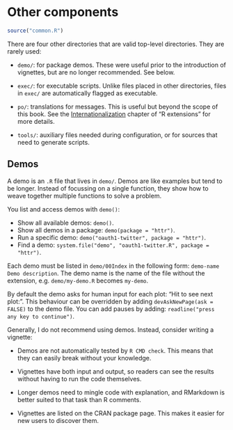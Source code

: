 # Other components {#misc}

```r
source("common.R")
```

There are four other directories that are valid top-level directories. They are rarely used:

* `demo/`: for package demos. These were useful prior to the introduction
  of vignettes, but are no longer recommended. See below.

* `exec/`: for executable scripts. Unlike files placed in other directories, files in 
  `exec/` are automatically flagged as executable.

* `po/`: translations for messages. This is useful but beyond the scope of this 
  book. See the [Internationalization][internationalization] chapter of 
  "R extensions" for more details.

* `tools/`: auxiliary files needed during configuration, or for sources that need
  to generate scripts.

## Demos {#demo}

A demo is an `.R` file that lives in `demo/`. Demos are like examples but tend to be longer. Instead of focussing on a single function, they show how to weave together multiple functions to solve a problem.

You list and access demos with `demo()`:

* Show all available demos: `demo()`.
* Show all demos in a package: `demo(package = "httr")`.
* Run a specific demo: `demo("oauth1-twitter", package = "httr")`.
* Find a demo: `system.file("demo", "oauth1-twitter.R", package = "httr")`.

Each demo must be listed in `demo/00Index` in the following form: `demo-name   Demo description`. The demo name is the name of the file without the extension, e.g. `demo/my-demo.R` becomes `my-demo`.

By default the demo asks for human input for each plot: "Hit <Return> to see next plot: ". 
This behaviour can be overridden by adding `devAskNewPage(ask = FALSE)` to the demo file.
You can add pauses by adding: `readline("press any key to continue")`.

Generally, I do not recommend using demos. Instead, consider writing a vignette:

* Demos are not automatically tested by `R CMD check`. This means that they can 
  easily break without your knowledge.

* Vignettes have both input and output, so readers can see the results 
  without having to run the code themselves.

* Longer demos need to mingle code with explanation, and RMarkdown is better
  suited to that task than R comments.

* Vignettes are listed on the CRAN package page. This makes it easier for 
  new users to discover them.


[internationalization]:https://cran.rstudio.com/doc/manuals/r-devel/R-exts.html#Internationalization
